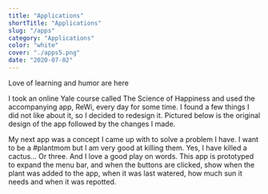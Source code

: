 ```yaml
---
title: "Applications"
shortTitle: "Applications"
slug: "/apps"
category: "Applications"
color: "white"
cover: "./apps5.png"
date: "2020-07-02"
---
```


Love of learning and humor are here

I took an online Yale course called The Science of Happiness and used the accompanying app, ReWi, every day for some time. I found a few things I did not like about it, so I decided to redesign it. Pictured below is the original design of the app followed by the changes I made.

My next app was a concept I came up with to solve a problem I have. I want to be a #plantmom but I am very good at killing them. Yes, I have killed a cactus… Or three. And I love a good play on words. This app is prototyped to expand the menu bar, and when the buttons are clicked, show when the plant was added to the app, when it was last watered, how much sun it needs and when it was repotted.
